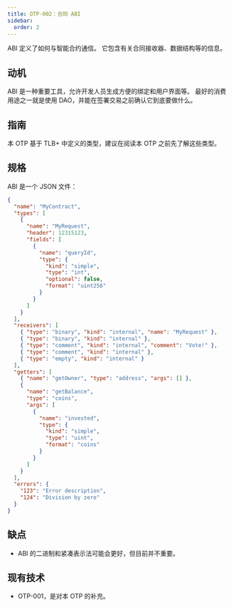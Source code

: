 ```yaml
---
title: OTP-002：合同 ABI
sidebar:
  order: 2
---
```


ABI 定义了如何与智能合约通信。 它包含有关合同接收器、数据结构等的信息。

## 动机

ABI 是一种重要工具，允许开发人员生成方便的绑定和用户界面等。 最好的消费用途之一就是使用 DAO，并能在签署交易之前确认它到底要做什么。

## 指南

本 OTP 基于 TLB+ 中定义的类型，建议在阅读本 OTP 之前先了解这些类型。

## 规格

ABI 是一个 JSON 文件：

```json
{
  "name": "MyContract",
  "types": [
    {
      "name": "MyRequest",
      "header": 12315123,
      "fields": [
        {
          "name": "queryId",
          "type": {
            "kind": "simple",
            "type": "int",
            "optional": false,
            "format": "uint256"
          }
        }
      ]
    }
  ],
  "receivers": [
    { "type": "binary", "kind": "internal", "name": "MyRequest" },
    { "type": "binary", "kind": "internal" },
    { "type": "comment", "kind": "internal", "comment": "Vote!" },
    { "type": "comment", "kind": "internal" },
    { "type": "empty", "kind": "internal" }
  ],
  "getters": [
    { "name": "getOwner", "type": "address", "args": [] },
    {
      "name": "getBalance",
      "type": "coins",
      "args": [
        {
          "name": "invested",
          "type": {
            "kind": "simple",
            "type": "uint",
            "format": "coins"
          }
        }
      ]
    }
  ],
  "errors": {
    "123": "Error description",
    "124": "Division by zero"
  }
}
```

## 缺点

- ABI 的二进制和紧凑表示法可能会更好，但目前并不重要。

## 现有技术

- OTP-001，是对本 OTP 的补充。
